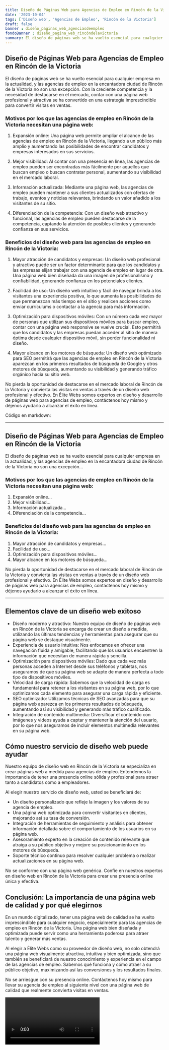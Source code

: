 ```yaml
---
title: Diseño de Páginas Web para Agencias de Empleo en Rincón de la Victoria
date: '2023-10-04'
tags: ['Diseño web', 'Agencias de Empleo', 'Rincón de la Victoria']
draft: false
banner : diseño_paginas_web_agenciasdeempleo
fondoBanner : diseño_pagina_web_rincóndelavictoria
summary: El diseño de páginas web se ha vuelto esencial para cualquier empresa en la actualidad, y las agencias de empleo en la encantadora ciudad de Rincón de la Victoria no son una excepción. Con la creciente competencia y la necesidad de destacarse en el mercado, contar con una página web profesional y atractiva se ha convertido en una estrategia imprescindible para convertir visitas en ventas.
---
```


## Diseño de Páginas Web para Agencias de Empleo en Rincón de la Victoria

El diseño de páginas web se ha vuelto esencial para cualquier empresa en la actualidad, y las agencias de empleo en la encantadora ciudad de Rincón de la Victoria no son una excepción. Con la creciente competencia y la necesidad de destacarse en el mercado, contar con una página web profesional y atractiva se ha convertido en una estrategia imprescindible para convertir visitas en ventas.

### Motivos por los que las agencias de empleo en Rincón de la Victoria necesitan una página web:

1. Expansión online: Una página web permite ampliar el alcance de las agencias de empleo en Rincón de la Victoria, llegando a un público más amplio y aumentando las posibilidades de encontrar candidatos y empresas interesados en sus servicios.

2. Mejor visibilidad: Al contar con una presencia en línea, las agencias de empleo pueden ser encontradas más fácilmente por aquellos que buscan empleo o buscan contratar personal, aumentando su visibilidad en el mercado laboral.

3. Información actualizada: Mediante una página web, las agencias de empleo pueden mantener a sus clientes actualizados con ofertas de trabajo, eventos y noticias relevantes, brindando un valor añadido a los visitantes de su sitio.

4. Diferenciación de la competencia: Con un diseño web atractivo y funcional, las agencias de empleo pueden destacarse de la competencia, captando la atención de posibles clientes y generando confianza en sus servicios.

### Beneficios del diseño web para las agencias de empleo en Rincón de la Victoria:

1. Mayor atracción de candidatos y empresas: Un diseño web profesional y atractivo puede ser un factor determinante para que los candidatos y las empresas elijan trabajar con una agencia de empleo en lugar de otra. Una página web bien diseñada da una imagen de profesionalismo y confiabilidad, generando confianza en los potenciales clientes.

2. Facilidad de uso: Un diseño web intuitivo y fácil de navegar brinda a los visitantes una experiencia positiva, lo que aumenta las posibilidades de que permanezcan más tiempo en el sitio y realicen acciones como enviar currículums o contactar a la agencia para más información.

3. Optimización para dispositivos móviles: Con un número cada vez mayor de personas que utilizan sus dispositivos móviles para buscar empleo, contar con una página web responsive se vuelve crucial. Esto permitirá que los candidatos y las empresas puedan acceder al sitio de manera óptima desde cualquier dispositivo móvil, sin perder funcionalidad ni diseño.

4. Mayor alcance en los motores de búsqueda: Un diseño web optimizado para SEO permitirá que las agencias de empleo en Rincón de la Victoria aparezcan en los primeros resultados de búsqueda de Google y otros motores de búsqueda, aumentando su visibilidad y generando tráfico orgánico hacia su sitio web.

No pierda la oportunidad de destacarse en el mercado laboral de Rincón de la Victoria y convierta las visitas en ventas a través de un diseño web profesional y efectivo. En Élite Webs somos expertos en diseño y desarrollo de páginas web para agencias de empleo, contáctenos hoy mismo y déjenos ayudarlo a alcanzar el éxito en línea.

Código en markdown:

***
## Diseño de Páginas Web para Agencias de Empleo en Rincón de la Victoria

El diseño de páginas web se ha vuelto esencial para cualquier empresa en la actualidad, y las agencias de empleo en la encantadora ciudad de Rincón de la Victoria no son una excepción...

### Motivos por los que las agencias de empleo en Rincón de la Victoria necesitan una página web:

1. Expansión online...
2. Mejor visibilidad...
3. Información actualizada...
4. Diferenciación de la competencia...

### Beneficios del diseño web para las agencias de empleo en Rincón de la Victoria:

1. Mayor atracción de candidatos y empresas...
2. Facilidad de uso...
3. Optimización para dispositivos móviles...
4. Mayor alcance en los motores de búsqueda...

No pierda la oportunidad de destacarse en el mercado laboral de Rincón de la Victoria y convierta las visitas en ventas a través de un diseño web profesional y efectivo. En Élite Webs somos expertos en diseño y desarrollo de páginas web para agencias de empleo, contáctenos hoy mismo y déjenos ayudarlo a alcanzar el éxito en línea.
***

<GifSeo />

<Cta />

## Elementos clave de un diseño web exitoso

- Diseño moderno y atractivo: Nuestro equipo de diseño de páginas web en Rincón de la Victoria se encarga de crear un diseño a medida, utilizando las últimas tendencias y herramientas para asegurar que su página web se destaque visualmente.
- Experiencia de usuario intuitiva: Nos enfocamos en ofrecer una navegación fluida y amigable, facilitando que los usuarios encuentren la información que necesitan de manera rápida y sencilla.
- Optimización para dispositivos móviles: Dado que cada vez más personas acceden a Internet desde sus teléfonos y tabletas, nos aseguramos de que su página web se adapte de manera perfecta a todo tipo de dispositivos móviles.
- Velocidad de carga rápida: Sabemos que la velocidad de carga es fundamental para retener a los visitantes en su página web, por lo que optimizamos cada elemento para asegurar una carga rápida y eficiente.
- SEO optimizado: Utilizamos técnicas de SEO avanzadas para que su página web aparezca en los primeros resultados de búsqueda, aumentando así su visibilidad y generando más tráfico cualificado.
- Integración de contenido multimedia: Diversificar el contenido con imágenes y videos ayuda a captar y mantener la atención del usuario, por lo que nos aseguramos de incluir elementos multimedia relevantes en su página web.

## Cómo nuestro servicio de diseño web puede ayudar

Nuestro equipo de diseño web en Rincón de la Victoria se especializa en crear páginas web a medida para agencias de empleo. Entendemos la importancia de tener una presencia online sólida y profesional para atraer tanto a candidatos como a empleadores.

Al elegir nuestro servicio de diseño web, usted se beneficiará de:

- Un diseño personalizado que refleje la imagen y los valores de su agencia de empleo.
- Una página web optimizada para convertir visitantes en clientes, mejorando así su tasa de conversión.
- Integración de herramientas de seguimiento y análisis para obtener información detallada sobre el comportamiento de los usuarios en su página web.
- Asesoramiento experto en la creación de contenido relevante que atraiga a su público objetivo y mejore su posicionamiento en los motores de búsqueda.
- Soporte técnico continuo para resolver cualquier problema o realizar actualizaciones en su página web.

No se conforme con una página web genérica. Confíe en nuestros expertos en diseño web en Rincón de la Victoria para crear una presencia online única y efectiva.

## Conclusión: La importancia de una página web de calidad y por qué elegirnos

En un mundo digitalizado, tener una página web de calidad se ha vuelto imprescindible para cualquier negocio, especialmente para las agencias de empleo en Rincón de la Victoria. Una página web bien diseñada y optimizada puede servir como una herramienta poderosa para atraer talento y generar más ventas.

Al elegir a Élite Webs como su proveedor de diseño web, no solo obtendrá una página web visualmente atractiva, intuitiva y bien optimizada, sino que también se beneficiará de nuestro conocimiento y experiencia en el campo de las agencias de empleo. Sabemos qué funciona y cómo atraer a su público objetivo, maximizando así las conversiones y los resultados finales.

No se arriesgue con su presencia online. Contáctenos hoy mismo para llevar su agencia de empleo al siguiente nivel con una página web de calidad que realmente convierta visitas en ventas.

<Video />

<CtaBot job='Agencias de Empleo' city='Rincón de la Victoria'/>

<Gmaps query='Rincón de la Victoria+españa+maps' />